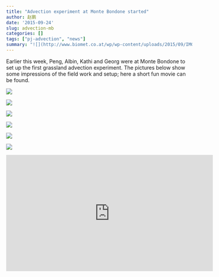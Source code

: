 ```yaml
---
title: "Advection experiment at Monte Bondone started"
author: 赵鹏
date: '2015-09-24'
slug: advection-mb
categories: []
tags: ["pj-advection", "news"]
summary: "![](http://www.biomet.co.at/wp/wp-content/uploads/2015/09/IMG_4106-300x200.jpg)"
---
```


Earlier this week, Peng, Albin, Kathi and Georg were at Monte Bondone to set up the first grassland advection experiment. The pictures below show some impressions of the field work and setup; here a short fun movie can be found.

![](http://www.biomet.co.at/wp/wp-content/uploads/2015/09/IMG_4039.jpg)

![](http://www.biomet.co.at/wp/wp-content/uploads/2015/09/IMG_4099.jpg)

![](http://www.biomet.co.at/wp/wp-content/uploads/2015/09/IMG_4079.jpg)

![](http://www.biomet.co.at/wp/wp-content/uploads/2015/09/IMG_4091.jpg)

![](http://www.biomet.co.at/wp/wp-content/uploads/2015/09/IMG_4056.jpg)

![](http://www.biomet.co.at/wp/wp-content/uploads/2015/09/IMG_4106.jpg)

<iframe width="560" height="315" src="https://www.youtube.com/embed/s_biJX7zfxM" frameborder="0" allowfullscreen></iframe>